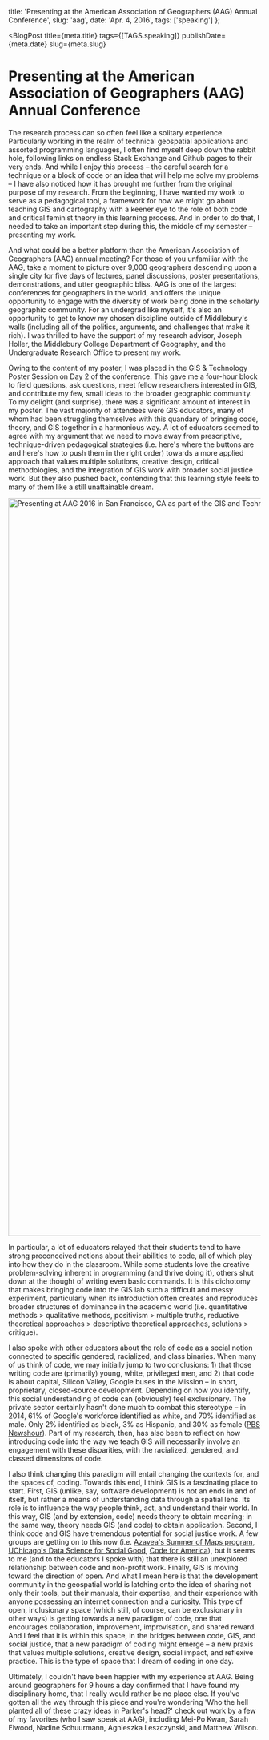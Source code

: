 
  title:
    'Presenting at the American Association of Geographers (AAG) Annual Conference',
  slug: 'aag',
  date: 'Apr. 4, 2016',
  tags: ['speaking']
};

<BlogPost
  title={meta.title}
  tags={[TAGS.speaking]}
  publishDate={meta.date} 
  slug={meta.slug}
>


# Presenting at the American Association of Geographers (AAG) Annual Conference

The research process can so often feel like a solitary experience. Particularly working in the realm of technical geospatial applications and assorted programming languages, I often find myself deep down the rabbit hole, following links on endless Stack Exchange and Github pages to their very ends. And while I enjoy this process – the careful search for a technique or a block of code or an idea that will help me solve my problems – I have also noticed how it has brought me further from the original purpose of my research. From the beginning, I have wanted my work to serve as a pedagogical tool, a framework for how we might go about teaching GIS and cartography with a keener eye to the role of both code and critical feminist theory in this learning process. And in order to do that, I needed to take an important step during this, the middle of my semester – presenting my work.

And what could be a better platform than the American Association of Geographers (AAG) annual meeting? For those of you unfamiliar with the AAG, take a moment to picture over 9,000 geographers descending upon a single city for five days of lectures, panel discussions, poster presentations, demonstrations, and utter geographic bliss. AAG is one of the largest conferences for geographers in the world, and offers the unique opportunity to engage with the diversity of work being done in the scholarly geographic community. For an undergrad like myself, it's also an opportunity to get to know my chosen discipline outside of Middlebury's walls (including all of the politics, arguments, and challenges that make it rich). I was thrilled to have the support of my research advisor, Joseph Holler, the Middlebury College Department of Geography, and the Undergraduate Research Office to present my work.

Owing to the content of my poster, I was placed in the GIS & Technology Poster Session on Day 2 of the conference. This gave me a four-hour block to field questions, ask questions, meet fellow researchers interested in GIS, and contribute my few, small ideas to the broader geographic community. To my delight (and surprise), there was a significant amount of interest in my poster. The vast majority of attendees were GIS educators, many of whom had been struggling themselves with this quandary of bringing code, theory, and GIS together in a harmonious way. A lot of educators seemed to agree with my argument that we need to move away from prescriptive, technique-driven pedagogical strategies (i.e. here's where the buttons are and here's how to push them in the right order) towards a more applied approach that values multiple solutions, creative design, critical methodologies, and the integration of GIS work with broader social justice work. But they also pushed back, contending that this learning style feels to many of them like a still unattainable dream.

<img
  src="/thoughts/presenting-at-the-american-association-of-geographers-aag-annual-conference/aag.png"
  alt="Presenting at AAG 2016 in San Francisco, CA as part of the GIS and Technology Poster Session."
  width="2140"
  height="1474"
/>

In particular, a lot of educators relayed that their students tend to have strong preconceived notions about their abilities to code, all of which play into how they do in the classroom. While some students love the creative problem-solving inherent in programming (and thrive doing it), others shut down at the thought of writing even basic commands. It is this dichotomy that makes bringing code into the GIS lab such a difficult and messy experiment, particularly when its introduction often creates and reproduces broader structures of dominance in the academic world (i.e. quantitative methods > qualitative methods, positivism > multiple truths, reductive theoretical approaches > descriptive theoretical approaches, solutions > critique).

I also spoke with other educators about the role of code as a social notion connected to specific gendered, racialized, and class binaries. When many of us think of code, we may initially jump to two conclusions: 1) that those writing code are (primarily) young, white, privileged men, and 2) that code is about capital, Silicon Valley, Google buses in the Mission – in short, proprietary, closed-source development. Depending on how you identify, this social understanding of code can (obviously) feel exclusionary. The private sector certainly hasn't done much to combat this stereotype – in 2014, 61% of Google's workforce identified as white, and 70% identified as male. Only 2% identified as black, 3% as Hispanic, and 30% as female ([PBS Newshour](http://www.pbs.org/newshour/updates/google-discloses-workforce-diversity-data-good/)). Part of my research, then, has also been to reflect on how introducing code into the way we teach GIS will necessarily involve an engagement with these disparities, with the racialized, gendered, and classed dimensions of code.

I also think changing this paradigm will entail changing the contexts for, and the spaces of, coding. Towards this end, I think GIS is a fascinating place to start. First, GIS (unlike, say, software development) is not an ends in and of itself, but rather a means of understanding data through a spatial lens. Its role is to influence the way people think, act, and understand their world. In this way, GIS (and by extension, code) needs theory to obtain meaning; in the same way, theory needs GIS (and code) to obtain application. Second, I think code and GIS have tremendous potential for social justice work. A few groups are getting on to this now (i.e. [Azavea's Summer of Maps program](http://www.summerofmaps.com/), [UChicago's Data Science for Social Good](https://grad.uchicago.edu/fellowship/data-science-for-social-good-summer-fellowship/), [Code for America](https://www.codeforamerica.org/)), but it seems to me (and to the educators I spoke with) that there is still an unexplored relationship between code and non-profit work. Finally, GIS is moving toward the direction of open. And what I mean here is that the development community in the geospatial world is latching onto the idea of sharing not only their tools, but their manuals, their expertise, and their experience with anyone possessing an internet connection and a curiosity. This type of open, inclusionary space (which still, of course, can be exclusionary in other ways) is getting towards a new paradigm of code, one that encourages collaboration, improvement, improvisation, and shared reward. And I feel that it is within this space, in the bridges between code, GIS, and social justice, that a new paradigm of coding might emerge – a new praxis that values multiple solutions, creative design, social impact, and reflexive practice. This is the type of space that I dream of coding in one day.

Ultimately, I couldn't have been happier with my experience at AAG. Being around geographers for 9 hours a day confirmed that I have found my disciplinary home, that I really would rather be no place else. If you've gotten all the way through this piece and you're wondering 'Who the hell planted all of these crazy ideas in Parker's head?' check out work by a few of my favorites (who I saw speak at AAG), including Mei-Po Kwan, Sarah Elwood, Nadine Schuurmann, Agnieszka Leszczynski, and Matthew Wilson.

</BlogPost>

